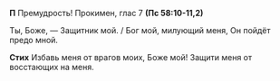 **П** Премудрость! Прокимен, глас 7 **(Пс 58:10-11,2)**

Ты, Боже, — Защитник мой. / Бог мой, милующий меня, Он пойдёт предо мной.

**Стих** Избавь меня от врагов моих, Боже мой! Защити меня от восстающих на меня.
